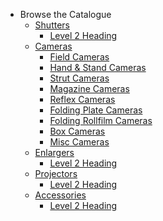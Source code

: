 
- Browse the Catalogue
  - [Shutters](/catalogue/shutters)
    - [Level 2 Heading](/catalogue/shutters#level-2-heading)
  - [Cameras](/catalogue/cameras)
    - [Field Cameras](/catalogue/cameras#field-cameras)
    - [Hand & Stand Cameras](/catalogue/cameras#hand-and-stand-cameras)
    - [Strut Cameras](/catalogue/cameras#strut-cameras)
    - [Magazine Cameras](/catalogue/cameras#magazine-cameras)
    - [Reflex Cameras](/catalogue/cameras#reflex-cameras)
    - [Folding Plate Cameras](/catalogue/cameras#folding-plate-cameras)
    - [Folding Rollfilm Cameras](/catalogue/cameras#folding-rollfilm-cameras)
    - [Box Cameras](/catalogue/cameras#box-cameras)
    - [Misc Cameras](/catalogue/cameras#miscellaneous-cameras)
  - [Enlargers](/catalogue/enlargers)
    - [Level 2 Heading](/catalogue/enlargers#level-2-heading)
  - [Projectors](/catalogue/projectors)
    - [Level 2 Heading](/catalogue/projectors#level-2-heading)
  - [Accessories](/catalogue/accessories)
    - [Level 2 Heading](/catalogue/accessories#level-2-heading)


